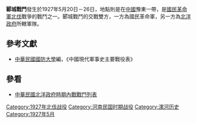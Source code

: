 {{Infobox Military Conflict|
campaign=|
image=|
caption=|
conflict=郾城戰鬥|
date=1927年5月20日－26日|
place=[[中國|中國]]豫東|
result=國民革命軍採三面包圍態勢，擊潰北洋政府所轄部隊，惟渡河時北洋政府所轄部隊冒充甲軍架橋而突擊二師五圍|
combatant1=[[國民革命軍|國民革命軍]]卅六軍、暫三師|
combatant2=奉軍17軍| 
commander1=[[劉興|劉興]]、[[王永唐|王永唐]]|
commander2=[[張學良|張學良]]|
strength1=|
strength2=|
casualties1=3000|
casualties2=1000|
}}
'''郾城戰鬥'''發生於1927年5月20日－26日，地點則是在[[中國|中國]]豫東一帶，是[[國民革命軍北伐|國民革命軍北伐]]戰爭的戰鬥之一。郾城戰鬥的交戰雙方，一方為國民革命軍，另一方為[[北洋政府|北洋政府]]所轄軍隊。

==參考文獻==
*[[中華民國|中華民國]][[國防大學_(臺灣)|國防大學]]編，《中國現代軍事史主要戰役表》

==參看==
*[[中華民國北洋政府時期內戰戰鬥列表|中華民國北洋政府時期內戰戰鬥列表]]

{{War-stub}}
[[Category:1927年北伐战役|Category:1927年北伐战役]]
[[Category:河南民国时期战役|Category:河南民国时期战役]]
[[Category:漯河历史|Category:漯河历史]]
[[Category:1927年5月|Category:1927年5月]]